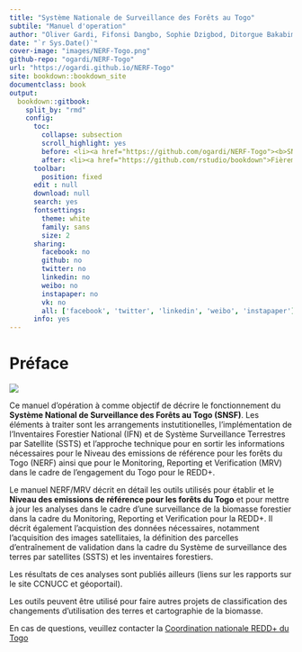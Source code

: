 ```yaml
---
title: "Système Nationale de Surveillance des Forêts au Togo"
subtile: "Manuel d'operation"
author: "Oliver Gardi, Fifonsi Dangbo, Sophie Dzigbod, Ditorgue Bakabima"
date: "`r Sys.Date()`"
cover-image: "images/NERF-Togo.png"
github-repo: "ogardi/NERF-Togo"
url: "https://ogardi.github.io/NERF-Togo"
site: bookdown::bookdown_site
documentclass: book
output:
  bookdown::gitbook:
    split_by: "rmd"
    config:
      toc:
        collapse: subsection
        scroll_highlight: yes
        before: <li><a href="https://github.com/ogardi/NERF-Togo"><b>SNSF Togo</b><br>v 1.0 / 24.2.2020</a></li>
        after: <li><a href="https://github.com/rstudio/bookdown">Fièrement publié avec bookdown</a></li>
      toolbar:
        position: fixed
      edit : null
      download: null
      search: yes
      fontsettings:
        theme: white
        family: sans
        size: 2
      sharing:
        facebook: no
        github: no
        twitter: no
        linkedin: no
        weibo: no
        instapaper: no
        vk: no
        all: ['facebook', 'twitter', 'linkedin', 'weibo', 'instapaper']
      info: yes
---
```



# Préface {-}

![](images/NERF-Togo.png)

Ce manuel d'opération à comme objectif de décrire le fonctionnement du **Système National de Surveillance des Forêts au Togo (SNSF)**. Les éléments à traiter sont les arrangements instutitionelles, l'implémentation de l'Inventaires Forestier National (IFN) et de Système Surveillance Terrestres par Satellite (SSTS) et l'approche technique pour en sortir les informations nécessaires pour le Niveau des emissions de référence pour les forêts du Togo (NERF) ainsi que pour le Monitoring, Reporting et Verification (MRV) dans le cadre de l'engagement du Togo pour le REDD+.

Le manuel NERF/MRV décrit en détail les outils utilisés pour établir et le **Niveau des emissions de référence pour les forêts du Togo** et pour mettre à jour les analyses dans le cadre d'une surveillance de la biomasse forestier dans la cadre du Monitoring, Reporting et Verification pour la REDD+. Il décrit également l'acquistion des données nécessaires, notamment l'acquisition des images satellitaies, la définition des parcelles d'entraînement de validation dans la cadre du Système de surveillance des terres par satellites (SSTS) et les inventaires forestiers.

Les résultats de ces analyses sont publiés ailleurs (liens sur les rapports sur le site CCNUCC et géoportail).

Les outils peuvent être utilisé pour faire autres projets de classification des changements d'utilisation des terres et cartographie de la biomasse. 

En cas de questions, veuillez contacter la [Coordination nationale REDD+ du Togo](http://www.reddtogo.tg/index.php/contacts)